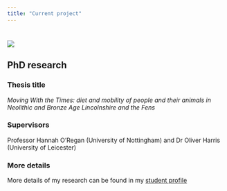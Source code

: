 ```yaml
---
title: "Current project"
---
```


# ![](IMG_2061.png)

## PhD research

### Thesis title
*Moving With the Times: diet and mobility of people and their animals in Neolithic and Bronze Age Lincolnshire and the Fens*

### Supervisors
Professor Hannah O'Regan (University of Nottingham) and Dr Oliver Harris (University of Leicester)

### More details
More details of my research can be found in my [student profile](https://www.midlands4cities.ac.uk/student_profile/david-osborne/)
